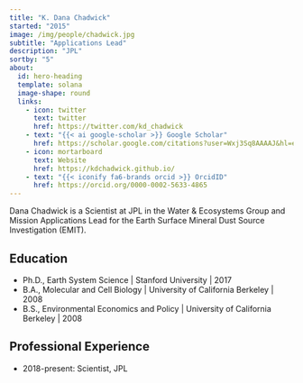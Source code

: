 ```yaml
---
title: "K. Dana Chadwick"
started: "2015"
image: /img/people/chadwick.jpg
subtitle: "Applications Lead"
description: "JPL"
sortby: "5"
about:
  id: hero-heading
  template: solana
  image-shape: round
  links:
    - icon: twitter
      text: twitter
      href: https://twitter.com/kd_chadwick
    - text: "{{< ai google-scholar >}} Google Scholar"
      href: https://scholar.google.com/citations?user=Wxj3Sq8AAAAJ&hl=en
    - icon: mortarboard
      text: Website
      href: https://kdchadwick.github.io/
    - text: "{{< iconify fa6-brands orcid >}} OrcidID"
      href: https://orcid.org/0000-0002-5633-4865 
---
```


Dana Chadwick is a Scientist at JPL in the Water & Ecosystems Group and Mission Applications Lead for the Earth Surface Mineral Dust Source Investigation (EMIT).

## Education

- [Ph.D., Earth System Science]{.fw-bold} |  Stanford University | 2017
- [B.A., Molecular and Cell Biology]{.fw-bold} | University of California Berkeley  | 2008
- [B.S., Environmental Economics and Policy]{.fw-bold} | University of California Berkeley  | 2008

## Professional Experience

- [2018-present:]{.fw-bold} Scientist, JPL
